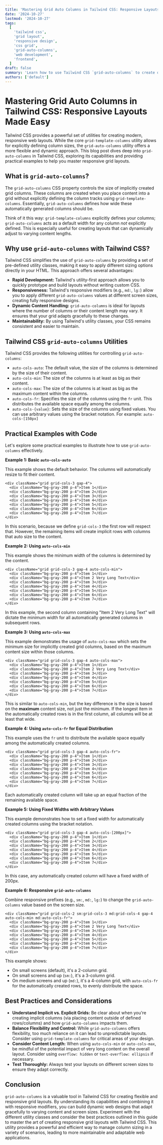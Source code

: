 ```yaml
---
title: 'Mastering Grid Auto Columns in Tailwind CSS: Responsive Layouts Made Easy'
date: '2024-10-27'
lastmod: '2024-10-27'
tags:
  [
    'tailwind css',
    'grid layout',
    'responsive design',
    'css grid',
    'grid-auto-columns',
    'web development',
    'frontend',
  ]
draft: false
summary: 'Learn how to use Tailwind CSS `grid-auto-columns` to create dynamic and responsive grid layouts. Explore different auto sizing options, fixed column widths, and practical examples to build flexible web designs.'
authors: ['default']
---
```


# Mastering Grid Auto Columns in Tailwind CSS: Responsive Layouts Made Easy

Tailwind CSS provides a powerful set of utilities for creating modern, responsive web layouts. While the core `grid-template-columns` utility allows for explicitly defining column sizes, the `grid-auto-columns` utility offers a more flexible and dynamic approach. This blog post dives deep into `grid-auto-columns` in Tailwind CSS, exploring its capabilities and providing practical examples to help you master responsive grid layouts.

## What is `grid-auto-columns`?

The `grid-auto-columns` CSS property controls the size of implicitly created grid columns. These columns are created when you place content into a grid without explicitly defining the column tracks using `grid-template-columns`. Essentially, `grid-auto-columns` defines how wide these automatically generated columns should be.

Think of it this way: `grid-template-columns` explicitly defines your columns; `grid-auto-columns` acts as a default width for any column _not_ explicitly defined. This is especially useful for creating layouts that can dynamically adjust to varying content lengths.

## Why use `grid-auto-columns` with Tailwind CSS?

Tailwind CSS simplifies the use of `grid-auto-columns` by providing a set of pre-defined utility classes, making it easy to apply different sizing options directly in your HTML. This approach offers several advantages:

- **Rapid Development:** Tailwind's utility-first approach allows you to quickly prototype and build layouts without writing custom CSS.
- **Responsiveness:** Tailwind's responsive modifiers (e.g., `md:`, `lg:`) allow you to apply different `grid-auto-columns` values at different screen sizes, creating fully responsive designs.
- **Dynamic Content Handling:** `grid-auto-columns` is ideal for layouts where the number of columns or their content length may vary. It ensures that your grid adapts gracefully to these changes.
- **Maintainability:** By using Tailwind's utility classes, your CSS remains consistent and easier to maintain.

## Tailwind CSS `grid-auto-columns` Utilities

Tailwind CSS provides the following utilities for controlling `grid-auto-columns`:

- `auto-cols-auto`: The default value, the size of the columns is determined by the size of their content.
- `auto-cols-min`: The size of the columns is at least as big as their content.
- `auto-cols-max`: The size of the columns is at least as big as the maximum content within the columns.
- `auto-cols-fr`: Specifies the size of the columns using the `fr` unit. This distributes the available space equally among the columns.
- `auto-cols-{value}`: Sets the size of the columns using fixed values. You can use arbitrary values using the bracket notation. For example: `auto-cols-[150px]`

## Practical Examples with Code

Let's explore some practical examples to illustrate how to use `grid-auto-columns` effectively.

**Example 1: Basic `auto-cols-auto`**

This example shows the default behavior. The columns will automatically resize to fit their content.

```plaintext
<div className="grid grid-cols-3 gap-4">
  <div className="bg-gray-200 p-4">Item 1</div>
  <div className="bg-gray-200 p-4">Item 2</div>
  <div className="bg-gray-200 p-4">Item 3</div>
  <div className="bg-gray-200 p-4">Item 4</div>
  <div className="bg-gray-200 p-4">Item 5</div>
  <div className="bg-gray-200 p-4">Item 6</div>
  <div className="bg-gray-200 p-4">Item 7</div>
</div>
```

In this scenario, because we define `grid-cols-3` the first row will respect that. However, the remaining items will create implicit rows with columns that auto size to the content.

**Example 2: Using `auto-cols-min`**

This example shows the minimum width of the columns is determined by the content.

```plaintext
<div className="grid grid-cols-3 gap-4 auto-cols-min">
  <div className="bg-gray-200 p-4">Item 1</div>
  <div className="bg-gray-200 p-4">Item 2 Very Long Text</div>
  <div className="bg-gray-200 p-4">Item 3</div>
  <div className="bg-gray-200 p-4">Item 4</div>
  <div className="bg-gray-200 p-4">Item 5</div>
  <div className="bg-gray-200 p-4">Item 6</div>
  <div className="bg-gray-200 p-4">Item 7</div>
</div>
```

In this example, the second column containing "Item 2 Very Long Text" will dictate the minimum width for all automatically generated columns in subsequent rows.

**Example 3: Using `auto-cols-max`**

This example demonstrates the usage of `auto-cols-max` which sets the minimum size for implicitly created grid columns, based on the maximum content size within those columns.

```plaintext
<div className="grid grid-cols-3 gap-4 auto-cols-max">
  <div className="bg-gray-200 p-4">Item 1</div>
  <div className="bg-gray-200 p-4">Item 2 Very Long Text</div>
  <div className="bg-gray-200 p-4">Item 3</div>
  <div className="bg-gray-200 p-4">Item 4</div>
  <div className="bg-gray-200 p-4">Item 5</div>
  <div className="bg-gray-200 p-4">Item 6</div>
  <div className="bg-gray-200 p-4">Item 7</div>
</div>
```

This is similar to `auto-cols-min`, but the key difference is the size is based on the **maximum** content size, not just the minimum. If the longest item in the automatically created rows is in the first column, all columns will be at least that wide.

**Example 4: Using `auto-cols-fr` for Equal Distribution**

This example uses the `fr` unit to distribute the available space equally among the automatically created columns.

```plaintext
<div className="grid grid-cols-3 gap-4 auto-cols-fr">
  <div className="bg-gray-200 p-4">Item 1</div>
  <div className="bg-gray-200 p-4">Item 2</div>
  <div className="bg-gray-200 p-4">Item 3</div>
  <div className="bg-gray-200 p-4">Item 4</div>
  <div className="bg-gray-200 p-4">Item 5</div>
  <div className="bg-gray-200 p-4">Item 6</div>
  <div className="bg-gray-200 p-4">Item 7</div>
</div>
```

Each automatically created column will take up an equal fraction of the remaining available space.

**Example 5: Using Fixed Widths with Arbitrary Values**

This example demonstrates how to set a fixed width for automatically created columns using the bracket notation.

```plaintext
<div className="grid grid-cols-3 gap-4 auto-cols-[200px]">
  <div className="bg-gray-200 p-4">Item 1</div>
  <div className="bg-gray-200 p-4">Item 2</div>
  <div className="bg-gray-200 p-4">Item 3</div>
  <div className="bg-gray-200 p-4">Item 4</div>
  <div className="bg-gray-200 p-4">Item 5</div>
  <div className="bg-gray-200 p-4">Item 6</div>
  <div className="bg-gray-200 p-4">Item 7</div>
</div>
```

In this case, any automatically created column will have a fixed width of 200px.

**Example 6: Responsive `grid-auto-columns`**

Combine responsive prefixes (e.g., `sm:`, `md:`, `lg:`) to change the `grid-auto-columns` value based on the screen size.

```plaintext
<div className="grid grid-cols-2 sm:grid-cols-3 md:grid-cols-4 gap-4 auto-cols-min md:auto-cols-fr">
  <div className="bg-gray-200 p-4">Item 1</div>
  <div className="bg-gray-200 p-4">Item 2 Very Long Text</div>
  <div className="bg-gray-200 p-4">Item 3</div>
  <div className="bg-gray-200 p-4">Item 4</div>
  <div className="bg-gray-200 p-4">Item 5</div>
  <div className="bg-gray-200 p-4">Item 6</div>
  <div className="bg-gray-200 p-4">Item 7</div>
</div>
```

This example shows:

- On small screens (default), it's a 2-column grid.
- On small screens and up (`sm:`), it's a 3-column grid.
- On medium screens and up (`md:`), it's a 4-column grid, with `auto-cols-fr` for the automatically created rows, to evenly distribute the space.

## Best Practices and Considerations

- **Understand Implicit vs. Explicit Grids:** Be clear about when you're creating implicit columns (via placing content outside of defined rows/columns) and how `grid-auto-columns` impacts them.
- **Balance Flexibility and Control:** While `grid-auto-columns` offers flexibility, too much reliance on it can lead to unpredictable layouts. Consider using `grid-template-columns` for critical areas of your design.
- **Consider Content Length:** When using `auto-cols-min` or `auto-cols-max`, be mindful of the potential impact of very long content on the overall layout. Consider using `overflow: hidden` or `text-overflow: ellipsis` if necessary.
- **Test Thoroughly:** Always test your layouts on different screen sizes to ensure they adapt correctly.

## Conclusion

`grid-auto-columns` is a valuable tool in Tailwind CSS for creating flexible and responsive grid layouts. By understanding its capabilities and combining it with responsive modifiers, you can build dynamic web designs that adapt gracefully to varying content and screen sizes. Experiment with the different utility classes and consider the best practices outlined in this guide to master the art of creating responsive grid layouts with Tailwind CSS. This utility provides a powerful and efficient way to manage column sizing in a variety of scenarios, leading to more maintainable and adaptable web applications.

